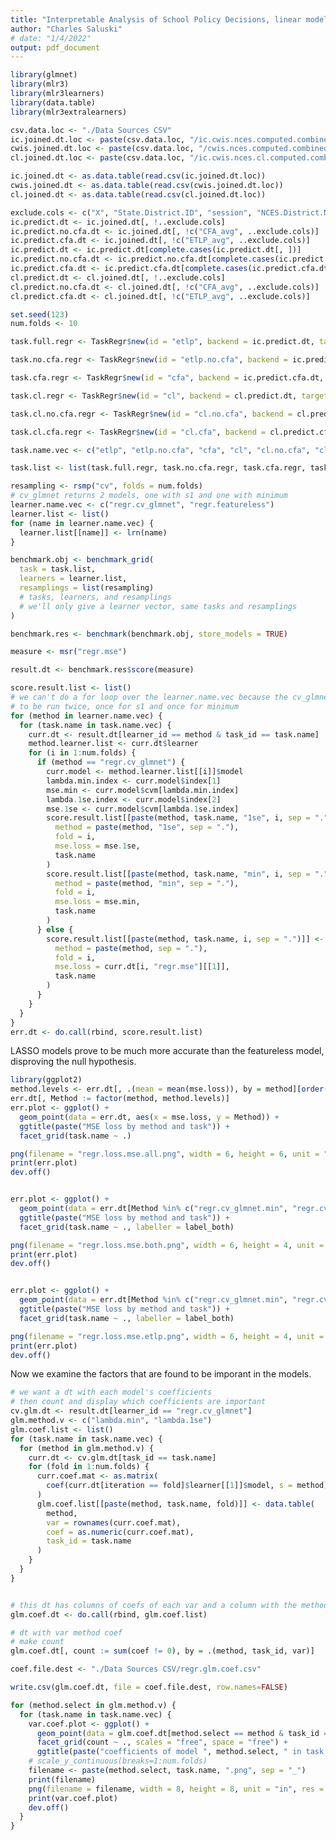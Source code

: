 ```yaml
---
title: "Interpretable Analysis of School Policy Decisions, linear models"
author: "Charles Saluski"
# date: "1/4/2022"
output: pdf_document
---
```


```r
library(glmnet)
library(mlr3)
library(mlr3learners)
library(data.table)
library(mlr3extralearners)

csv.data.loc <- "./Data Sources CSV"
ic.joined.dt.loc <- paste(csv.data.loc, "/ic.cwis.nces.computed.combined.csv", sep = "")
cwis.joined.dt.loc <- paste(csv.data.loc, "/cwis.nces.computed.combined.csv", sep = "")
cl.joined.dt.loc <- paste(csv.data.loc, "/ic.cwis.nces.cl.computed.combined.csv", sep = "")

ic.joined.dt <- as.data.table(read.csv(ic.joined.dt.loc))
cwis.joined.dt <- as.data.table(read.csv(cwis.joined.dt.loc))
cl.joined.dt <- as.data.table(read.csv(cl.joined.dt.loc))
```

```r
exclude.cols <- c("X", "State.District.ID", "session", "NCES.District.Name..to.check.", "School.District", "Teacher_leader_More_than_6", "Total_more_than_10")
ic.predict.dt <- ic.joined.dt[, !..exclude.cols]
ic.predict.no.cfa.dt <- ic.joined.dt[, !c("CFA_avg", ..exclude.cols)]
ic.predict.cfa.dt <- ic.joined.dt[, !c("ETLP_avg", ..exclude.cols)]
ic.predict.dt <- ic.predict.dt[complete.cases(ic.predict.dt[, ])]
ic.predict.no.cfa.dt <- ic.predict.no.cfa.dt[complete.cases(ic.predict.no.cfa.dt[, ])]
ic.predict.cfa.dt <- ic.predict.cfa.dt[complete.cases(ic.predict.cfa.dt[, ]), ]
cl.predict.dt <- cl.joined.dt[, !..exclude.cols]
cl.predict.no.cfa.dt <- cl.joined.dt[, !c("CFA_avg", ..exclude.cols)]
cl.predict.cfa.dt <- cl.joined.dt[, !c("ETLP_avg", ..exclude.cols)]
```

```r
set.seed(123)
num.folds <- 10

task.full.regr <- TaskRegr$new(id = "etlp", backend = ic.predict.dt, target = "ETLP_avg")

task.no.cfa.regr <- TaskRegr$new(id = "etlp.no.cfa", backend = ic.predict.no.cfa.dt, target = "ETLP_avg")

task.cfa.regr <- TaskRegr$new(id = "cfa", backend = ic.predict.cfa.dt, target = "CFA_avg")

task.cl.regr <- TaskRegr$new(id = "cl", backend = cl.predict.dt, target = "ETLP_avg")

task.cl.no.cfa.regr <- TaskRegr$new(id = "cl.no.cfa", backend = cl.predict.no.cfa.dt, target = "ETLP_avg")

task.cl.cfa.regr <- TaskRegr$new(id = "cl.cfa", backend = cl.predict.cfa.dt, target = "CFA_avg")

task.name.vec <- c("etlp", "etlp.no.cfa", "cfa", "cl", "cl.no.cfa", "cl.cfa")

task.list <- list(task.full.regr, task.no.cfa.regr, task.cfa.regr, task.cl.regr, task.cl.no.cfa.regr, task.cl.cfa.regr)

resampling <- rsmp("cv", folds = num.folds)
# cv_glmnet returns 2 models, one with s1 and one with minimum
learner.name.vec <- c("regr.cv_glmnet", "regr.featureless")
learner.list <- list()
for (name in learner.name.vec) {
  learner.list[[name]] <- lrn(name)
}

benchmark.obj <- benchmark_grid(
  task = task.list,
  learners = learner.list,
  resamplings = list(resampling)
  # tasks, learners, and resamplings
  # we'll only give a learner vector, same tasks and resamplings
)

benchmark.res <- benchmark(benchmark.obj, store_models = TRUE)

measure <- msr("regr.mse")
```

```r
result.dt <- benchmark.res$score(measure)

score.result.list <- list()
# we can't do a for loop over the learner.name.vec because the cv_glmnet needs
# to be run twice, once for s1 and once for minimum
for (method in learner.name.vec) {
  for (task.name in task.name.vec) {
    curr.dt <- result.dt[learner_id == method & task_id == task.name]
    method.learner.list <- curr.dt$learner
    for (i in 1:num.folds) {
      if (method == "regr.cv_glmnet") {
        curr.model <- method.learner.list[[i]]$model
        lambda.min.index <- curr.model$index[1]
        mse.min <- curr.model$cvm[lambda.min.index]
        lambda.1se.index <- curr.model$index[2]
        mse.1se <- curr.model$cvm[lambda.1se.index]
        score.result.list[[paste(method, task.name, "1se", i, sep = ".")]] <- data.table(
          method = paste(method, "1se", sep = "."),
          fold = i,
          mse.loss = mse.1se,
          task.name
        )
        score.result.list[[paste(method, task.name, "min", i, sep = ".")]] <- data.table(
          method = paste(method, "min", sep = "."),
          fold = i,
          mse.loss = mse.min,
          task.name
        )
      } else {
        score.result.list[[paste(method, task.name, i, sep = ".")]] <- data.table(
          method = paste(method, sep = "."),
          fold = i,
          mse.loss = curr.dt[i, "regr.mse"][[1]],
          task.name
        )
      }
    }
  }
}
err.dt <- do.call(rbind, score.result.list)
```


LASSO models prove to be much more accurate than the featureless model, disproving the null hypothesis. 
```r

library(ggplot2)
method.levels <- err.dt[, .(mean = mean(mse.loss)), by = method][order(-mean), method]
err.dt[, Method := factor(method, method.levels)]
err.plot <- ggplot() +
  geom_point(data = err.dt, aes(x = mse.loss, y = Method)) +
  ggtitle(paste("MSE loss by method and task")) +
  facet_grid(task.name ~ .)

png(filename = "regr.loss.mse.all.png", width = 6, height = 6, unit = "in", res = 200)
print(err.plot)
dev.off()


err.plot <- ggplot() +
  geom_point(data = err.dt[Method %in% c("regr.cv_glmnet.min", "regr.cv_glmnet.1se", "regr.featureless")], aes(x = mse.loss, y = Method)) +
  ggtitle(paste("MSE loss by method and task")) +
  facet_grid(task.name ~ ., labeller = label_both)

png(filename = "regr.loss.mse.both.png", width = 6, height = 4, unit = "in", res = 200)
print(err.plot)
dev.off()


err.plot <- ggplot() +
  geom_point(data = err.dt[Method %in% c("regr.cv_glmnet.min", "regr.cv_glmnet.1se", "regr.featureless") & task.name == "etlp"], aes(x = mse.loss, y = Method)) +
  ggtitle(paste("MSE loss by method and task")) +
  facet_grid(task.name ~ ., labeller = label_both)

png(filename = "regr.loss.mse.etlp.png", width = 6, height = 4, unit = "in", res = 200)
print(err.plot)
dev.off()
```

Now we examine the factors that are found to be imporant in the models.
```r
# we want a dt with each model's coefficients
# then count and display which coefficients are important
cv.glm.dt <- result.dt[learner_id == "regr.cv_glmnet"]
glm.method.v <- c("lambda.min", "lambda.1se")
glm.coef.list <- list()
for (task.name in task.name.vec) {
  for (method in glm.method.v) {
    curr.dt <- cv.glm.dt[task_id == task.name]
    for (fold in 1:num.folds) {
      curr.coef.mat <- as.matrix(
        coef(curr.dt[iteration == fold]$learner[[1]]$model, s = method)[-1, ]
      )
      glm.coef.list[[paste(method, task.name, fold)]] <- data.table(
        method,
        var = rownames(curr.coef.mat),
        coef = as.numeric(curr.coef.mat),
        task_id = task.name
      )
    }
  }
}


# this dt has columns of coefs of each var and a column with the method
glm.coef.dt <- do.call(rbind, glm.coef.list)

# dt with var method coef
# make count
glm.coef.dt[, count := sum(coef != 0), by = .(method, task_id, var)]

```

```r
coef.file.dest <- "./Data Sources CSV/regr.glm.coef.csv"

write.csv(glm.coef.dt, file = coef.file.dest, row.names=FALSE)
```


```r
for (method.select in glm.method.v) {
  for (task.name in task.name.vec) {
    var.coef.plot <- ggplot() +
      geom_point(data = glm.coef.dt[method.select == method & task_id == task.name & count > 0], aes(x = coef, y = var)) +
      facet_grid(count ~ ., scales = "free", space = "free") +
      ggtitle(paste("coefficients of model ", method.select, " in task ", task.name)) 
    # scale_y_continuous(breaks=1:num.folds)
    filename <- paste(method.select, task.name, ".png", sep = "_")
    print(filename)
    png(filename = filename, width = 8, height = 8, unit = "in", res = 200)
    print(var.coef.plot)
    dev.off()
  }
}
```